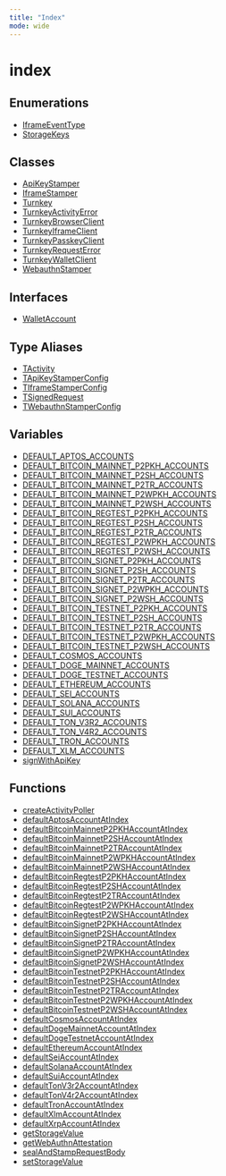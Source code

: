 ```yaml
---
title: "Index"
mode: wide
---
```

  
# index

## Enumerations

- [IframeEventType](IframeEventType/readme)
- [StorageKeys](StorageKeys/readme)

## Classes

- [ApiKeyStamper](ApiKeyStamper/readme)
- [IframeStamper](IframeStamper/readme)
- [Turnkey](Turnkey/readme)
- [TurnkeyActivityError](TurnkeyActivityError/readme)
- [TurnkeyBrowserClient](TurnkeyBrowserClient/readme)
- [TurnkeyIframeClient](TurnkeyIframeClient/readme)
- [TurnkeyPasskeyClient](TurnkeyPasskeyClient/readme)
- [TurnkeyRequestError](TurnkeyRequestError/readme)
- [TurnkeyWalletClient](TurnkeyWalletClient/readme)
- [WebauthnStamper](WebauthnStamper/readme)

## Interfaces

- [WalletAccount](WalletAccount/readme)

## Type Aliases

- [TActivity](TActivity/readme)
- [TApiKeyStamperConfig](TApiKeyStamperConfig/readme)
- [TIframeStamperConfig](TIframeStamperConfig/readme)
- [TSignedRequest](TSignedRequest/readme)
- [TWebauthnStamperConfig](TWebauthnStamperConfig/readme)

## Variables

- [DEFAULT\_APTOS\_ACCOUNTS](DEFAULT_APTOS_ACCOUNTS/readme)
- [DEFAULT\_BITCOIN\_MAINNET\_P2PKH\_ACCOUNTS](DEFAULT_BITCOIN_MAINNET_P2PKH_ACCOUNTS/readme)
- [DEFAULT\_BITCOIN\_MAINNET\_P2SH\_ACCOUNTS](DEFAULT_BITCOIN_MAINNET_P2SH_ACCOUNTS/readme)
- [DEFAULT\_BITCOIN\_MAINNET\_P2TR\_ACCOUNTS](DEFAULT_BITCOIN_MAINNET_P2TR_ACCOUNTS/readme)
- [DEFAULT\_BITCOIN\_MAINNET\_P2WPKH\_ACCOUNTS](DEFAULT_BITCOIN_MAINNET_P2WPKH_ACCOUNTS/readme)
- [DEFAULT\_BITCOIN\_MAINNET\_P2WSH\_ACCOUNTS](DEFAULT_BITCOIN_MAINNET_P2WSH_ACCOUNTS/readme)
- [DEFAULT\_BITCOIN\_REGTEST\_P2PKH\_ACCOUNTS](DEFAULT_BITCOIN_REGTEST_P2PKH_ACCOUNTS/readme)
- [DEFAULT\_BITCOIN\_REGTEST\_P2SH\_ACCOUNTS](DEFAULT_BITCOIN_REGTEST_P2SH_ACCOUNTS/readme)
- [DEFAULT\_BITCOIN\_REGTEST\_P2TR\_ACCOUNTS](DEFAULT_BITCOIN_REGTEST_P2TR_ACCOUNTS/readme)
- [DEFAULT\_BITCOIN\_REGTEST\_P2WPKH\_ACCOUNTS](DEFAULT_BITCOIN_REGTEST_P2WPKH_ACCOUNTS/readme)
- [DEFAULT\_BITCOIN\_REGTEST\_P2WSH\_ACCOUNTS](DEFAULT_BITCOIN_REGTEST_P2WSH_ACCOUNTS/readme)
- [DEFAULT\_BITCOIN\_SIGNET\_P2PKH\_ACCOUNTS](DEFAULT_BITCOIN_SIGNET_P2PKH_ACCOUNTS/readme)
- [DEFAULT\_BITCOIN\_SIGNET\_P2SH\_ACCOUNTS](DEFAULT_BITCOIN_SIGNET_P2SH_ACCOUNTS/readme)
- [DEFAULT\_BITCOIN\_SIGNET\_P2TR\_ACCOUNTS](DEFAULT_BITCOIN_SIGNET_P2TR_ACCOUNTS/readme)
- [DEFAULT\_BITCOIN\_SIGNET\_P2WPKH\_ACCOUNTS](DEFAULT_BITCOIN_SIGNET_P2WPKH_ACCOUNTS/readme)
- [DEFAULT\_BITCOIN\_SIGNET\_P2WSH\_ACCOUNTS](DEFAULT_BITCOIN_SIGNET_P2WSH_ACCOUNTS/readme)
- [DEFAULT\_BITCOIN\_TESTNET\_P2PKH\_ACCOUNTS](DEFAULT_BITCOIN_TESTNET_P2PKH_ACCOUNTS/readme)
- [DEFAULT\_BITCOIN\_TESTNET\_P2SH\_ACCOUNTS](DEFAULT_BITCOIN_TESTNET_P2SH_ACCOUNTS/readme)
- [DEFAULT\_BITCOIN\_TESTNET\_P2TR\_ACCOUNTS](DEFAULT_BITCOIN_TESTNET_P2TR_ACCOUNTS/readme)
- [DEFAULT\_BITCOIN\_TESTNET\_P2WPKH\_ACCOUNTS](DEFAULT_BITCOIN_TESTNET_P2WPKH_ACCOUNTS/readme)
- [DEFAULT\_BITCOIN\_TESTNET\_P2WSH\_ACCOUNTS](DEFAULT_BITCOIN_TESTNET_P2WSH_ACCOUNTS/readme)
- [DEFAULT\_COSMOS\_ACCOUNTS](DEFAULT_COSMOS_ACCOUNTS/readme)
- [DEFAULT\_DOGE\_MAINNET\_ACCOUNTS](DEFAULT_DOGE_MAINNET_ACCOUNTS/readme)
- [DEFAULT\_DOGE\_TESTNET\_ACCOUNTS](DEFAULT_DOGE_TESTNET_ACCOUNTS/readme)
- [DEFAULT\_ETHEREUM\_ACCOUNTS](DEFAULT_ETHEREUM_ACCOUNTS/readme)
- [DEFAULT\_SEI\_ACCOUNTS](DEFAULT_SEI_ACCOUNTS/readme)
- [DEFAULT\_SOLANA\_ACCOUNTS](DEFAULT_SOLANA_ACCOUNTS/readme)
- [DEFAULT\_SUI\_ACCOUNTS](DEFAULT_SUI_ACCOUNTS/readme)
- [DEFAULT\_TON\_V3R2\_ACCOUNTS](DEFAULT_TON_V3R2_ACCOUNTS/readme)
- [DEFAULT\_TON\_V4R2\_ACCOUNTS](DEFAULT_TON_V4R2_ACCOUNTS/readme)
- [DEFAULT\_TRON\_ACCOUNTS](DEFAULT_TRON_ACCOUNTS/readme)
- [DEFAULT\_XLM\_ACCOUNTS](DEFAULT_XLM_ACCOUNTS/readme)
- [signWithApiKey](signWithApiKey/readme)

## Functions

- [createActivityPoller](createActivityPoller/readme)
- [defaultAptosAccountAtIndex](defaultAptosAccountAtIndex/readme)
- [defaultBitcoinMainnetP2PKHAccountAtIndex](defaultBitcoinMainnetP2PKHAccountAtIndex/readme)
- [defaultBitcoinMainnetP2SHAccountAtIndex](defaultBitcoinMainnetP2SHAccountAtIndex/readme)
- [defaultBitcoinMainnetP2TRAccountAtIndex](defaultBitcoinMainnetP2TRAccountAtIndex/readme)
- [defaultBitcoinMainnetP2WPKHAccountAtIndex](defaultBitcoinMainnetP2WPKHAccountAtIndex/readme)
- [defaultBitcoinMainnetP2WSHAccountAtIndex](defaultBitcoinMainnetP2WSHAccountAtIndex/readme)
- [defaultBitcoinRegtestP2PKHAccountAtIndex](defaultBitcoinRegtestP2PKHAccountAtIndex/readme)
- [defaultBitcoinRegtestP2SHAccountAtIndex](defaultBitcoinRegtestP2SHAccountAtIndex/readme)
- [defaultBitcoinRegtestP2TRAccountAtIndex](defaultBitcoinRegtestP2TRAccountAtIndex/readme)
- [defaultBitcoinRegtestP2WPKHAccountAtIndex](defaultBitcoinRegtestP2WPKHAccountAtIndex/readme)
- [defaultBitcoinRegtestP2WSHAccountAtIndex](defaultBitcoinRegtestP2WSHAccountAtIndex/readme)
- [defaultBitcoinSignetP2PKHAccountAtIndex](defaultBitcoinSignetP2PKHAccountAtIndex/readme)
- [defaultBitcoinSignetP2SHAccountAtIndex](defaultBitcoinSignetP2SHAccountAtIndex/readme)
- [defaultBitcoinSignetP2TRAccountAtIndex](defaultBitcoinSignetP2TRAccountAtIndex/readme)
- [defaultBitcoinSignetP2WPKHAccountAtIndex](defaultBitcoinSignetP2WPKHAccountAtIndex/readme)
- [defaultBitcoinSignetP2WSHAccountAtIndex](defaultBitcoinSignetP2WSHAccountAtIndex/readme)
- [defaultBitcoinTestnetP2PKHAccountAtIndex](defaultBitcoinTestnetP2PKHAccountAtIndex/readme)
- [defaultBitcoinTestnetP2SHAccountAtIndex](defaultBitcoinTestnetP2SHAccountAtIndex/readme)
- [defaultBitcoinTestnetP2TRAccountAtIndex](defaultBitcoinTestnetP2TRAccountAtIndex/readme)
- [defaultBitcoinTestnetP2WPKHAccountAtIndex](defaultBitcoinTestnetP2WPKHAccountAtIndex/readme)
- [defaultBitcoinTestnetP2WSHAccountAtIndex](defaultBitcoinTestnetP2WSHAccountAtIndex/readme)
- [defaultCosmosAccountAtIndex](defaultCosmosAccountAtIndex/readme)
- [defaultDogeMainnetAccountAtIndex](defaultDogeMainnetAccountAtIndex/readme)
- [defaultDogeTestnetAccountAtIndex](defaultDogeTestnetAccountAtIndex/readme)
- [defaultEthereumAccountAtIndex](defaultEthereumAccountAtIndex/readme)
- [defaultSeiAccountAtIndex](defaultSeiAccountAtIndex/readme)
- [defaultSolanaAccountAtIndex](defaultSolanaAccountAtIndex/readme)
- [defaultSuiAccountAtIndex](defaultSuiAccountAtIndex/readme)
- [defaultTonV3r2AccountAtIndex](defaultTonV3r2AccountAtIndex/readme)
- [defaultTonV4r2AccountAtIndex](defaultTonV4r2AccountAtIndex/readme)
- [defaultTronAccountAtIndex](defaultTronAccountAtIndex/readme)
- [defaultXlmAccountAtIndex](defaultXlmAccountAtIndex/readme)
- [defaultXrpAccountAtIndex](defaultXrpAccountAtIndex/readme)
- [getStorageValue](getStorageValue/readme)
- [getWebAuthnAttestation](getWebAuthnAttestation/readme)
- [sealAndStampRequestBody](sealAndStampRequestBody/readme)
- [setStorageValue](setStorageValue/readme)

